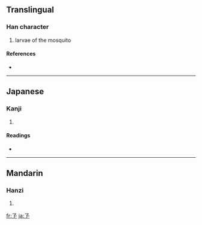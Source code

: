 ==Translingual==

===Han character===
{{Han char|rn=39|rad=子|as=00|sn=3|four=|canj=弓弓一 (NNM), X弓弓一 (XNNM)}}

# larvae of the mosquito

====References====
* {{Han ref|kx=0277.080|dkj=06932|dj=0544.020|hdz=21008.011|uh=5B52|ud=23378}}

----

==Japanese==

===Kanji===
{{ja-kanji|grade=|rs=子00}}

# {{defn|Japanese|sort=子00}}

====Readings====
* {{ja-readings|on=[[けつ]] (ketsu), [[かち]] (kachi), [[きょう]] (kyō), [[く]] (ku), [[くつ]] (kutsu)|kun=[[ひだりのうでがない]] (hidarinoudeganai), [[みじかい]] (mijikai)}}

----

==Mandarin==

===Hanzi===
{{cmn-hanzi|pin=[[jué]] ([[jue2]])|wg=chüeh<sup>2</sup>}}

# {{defn|Mandarin|sort=子00}}

[[fr:孒]]
[[ja:孒]]